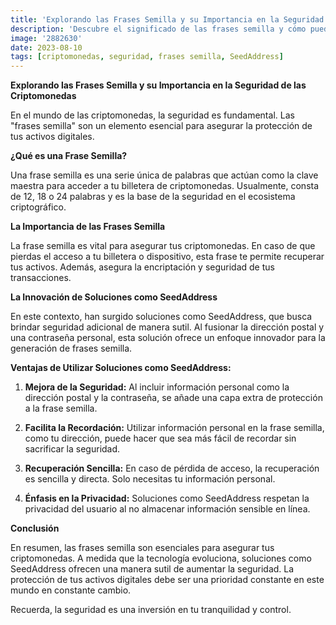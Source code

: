 ```yaml
---
title: 'Explorando las Frases Semilla y su Importancia en la Seguridad de las Criptomonedas'
description: 'Descubre el significado de las frases semilla y cómo pueden proteger tus activos digitales. También explora cómo soluciones como SeedAddress pueden brindar seguridad adicional de manera sutil.'
image: '2882630'
date: 2023-08-10
tags: [criptomonedas, seguridad, frases semilla, SeedAddress]
---
```


**Explorando las Frases Semilla y su Importancia en la Seguridad de las Criptomonedas**

En el mundo de las criptomonedas, la seguridad es fundamental. Las "frases semilla" son un elemento esencial para asegurar la protección de tus activos digitales.

**¿Qué es una Frase Semilla?**

Una frase semilla es una serie única de palabras que actúan como la clave maestra para acceder a tu billetera de criptomonedas. Usualmente, consta de 12, 18 o 24 palabras y es la base de la seguridad en el ecosistema criptográfico.

**La Importancia de las Frases Semilla**

La frase semilla es vital para asegurar tus criptomonedas. En caso de que pierdas el acceso a tu billetera o dispositivo, esta frase te permite recuperar tus activos. Además, asegura la encriptación y seguridad de tus transacciones.

**La Innovación de Soluciones como SeedAddress**

En este contexto, han surgido soluciones como SeedAddress, que busca brindar seguridad adicional de manera sutil. Al fusionar la dirección postal y una contraseña personal, esta solución ofrece un enfoque innovador para la generación de frases semilla.

**Ventajas de Utilizar Soluciones como SeedAddress:**

1. **Mejora de la Seguridad:** Al incluir información personal como la dirección postal y la contraseña, se añade una capa extra de protección a la frase semilla.

2. **Facilita la Recordación:** Utilizar información personal en la frase semilla, como tu dirección, puede hacer que sea más fácil de recordar sin sacrificar la seguridad.

3. **Recuperación Sencilla:** En caso de pérdida de acceso, la recuperación es sencilla y directa. Solo necesitas tu información personal.

4. **Énfasis en la Privacidad:** Soluciones como SeedAddress respetan la privacidad del usuario al no almacenar información sensible en línea.

**Conclusión**

En resumen, las frases semilla son esenciales para asegurar tus criptomonedas. A medida que la tecnología evoluciona, soluciones como SeedAddress ofrecen una manera sutil de aumentar la seguridad. La protección de tus activos digitales debe ser una prioridad constante en este mundo en constante cambio.

Recuerda, la seguridad es una inversión en tu tranquilidad y control.
